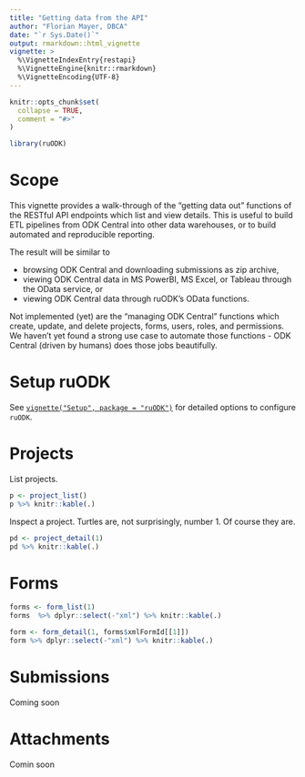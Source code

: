 ```yaml
---
title: "Getting data from the API"
author: "Florian Mayer, DBCA"
date: "`r Sys.Date()`"
output: rmarkdown::html_vignette
vignette: >
  %\VignetteIndexEntry{restapi}
  %\VignetteEngine{knitr::rmarkdown}
  %\VignetteEncoding{UTF-8}
---
```


```r
knitr::opts_chunk$set(
  collapse = TRUE,
  comment = "#>"
)
```

```r
library(ruODK)
```

# Scope
This vignette provides a walk-through of the "getting data out" functions of
the RESTful API endpoints which list and view details.
This is useful to build ETL pipelines from ODK Central into other data warehouses,
or to build automated and reproducible reporting. 

The result will be similar to

* browsing ODK Central and downloading submissions as zip archive,
* viewing ODK Central data in MS PowerBI, MS Excel, or Tableau through the
  OData service, or
* viewing ODK Central data through ruODK's OData functions.

Not implemented (yet) are the "managing ODK Central" functions which create, 
update, and delete projects, forms, users, roles, and permissions. 
We haven't yet found a strong use case to automate those functions - 
ODK Central (driven by humans) does those jobs beautifully.

# Setup ruODK
See [`vignette("Setup", package = "ruODK")`](https://dbca-wa.github.io/ruODK/articles/setup.html) 
for detailed options to configure `ruODK`.

# Projects

List projects.

```r
p <- project_list()
p %>% knitr::kable(.)
```

Inspect a project. Turtles are, not surprisingly, number 1. Of course they are.

```r
pd <- project_detail(1)
pd %>% knitr::kable(.)
```

# Forms

```r
forms <- form_list(1)
forms  %>% dplyr::select(-"xml") %>% knitr::kable(.)
```

```r
form <- form_detail(1, forms$xmlFormId[[1]])
form %>% dplyr::select(-"xml") %>% knitr::kable(.)
```

# Submissions
Coming soon

# Attachments
Comin soon